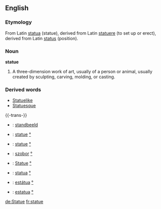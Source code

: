 ==English==
===Etymology===
From Latin [[statua]] (statue), derived from Latin [[statuere]] (to set up or erect), derived from Latin [[status]] (position).
===Noun===
'''statue'''
#A three-dimension work of art, usually of a person or animal, usually created by sculpting, carving, molding, or casting.
===Derived words===
*[[Statuelike]]
*[[Statuesque]]
{{-trans-}}
*{{nl}}: [[standbeeld]]
*{{en}}: [[statue]] [[:en: statue |°]]
*{{fr}}: [[statue]] [[:fr: statue |°]]
*{{hu}}: [[szobor]] [[:hu: szobor |°]] 
*{{de}}: [[Statue]] [[:de: Statue |°]]
*{{it}}: [[statua]] [[:it:statua|°]]
*{{pt}}: [[estátua]] [[:pt: estátua |°]]
*{{es}}: [[estatua]] [[:es: estatua |°]]

[[de:Statue]]
[[fr:statue]]